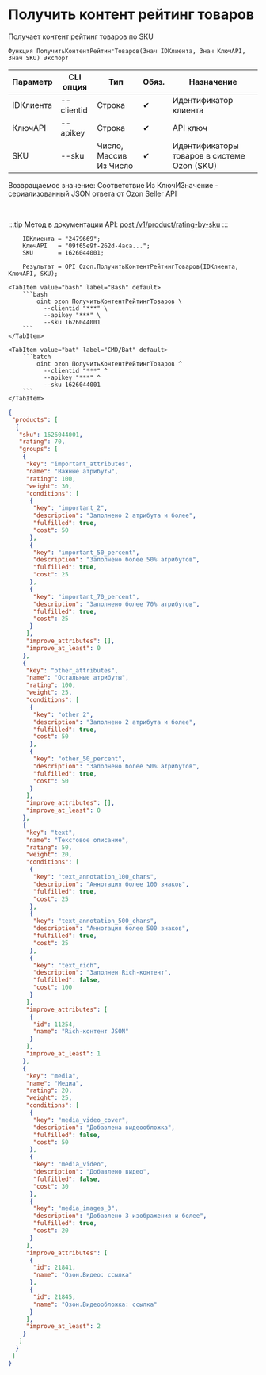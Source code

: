 ﻿---
sidebar_position: 5
description: Получить контент рейтинг товаров и другие функции для работы с Ozon в Открытом пакете интеграций - бесплатной open-source библиотеке интеграций для 1С:Предприятие 8, OneScript и CLI
keywords: [1C, 1С, 1С:Предприятие, 1С:Предприятие 8.3, API, Интеграция, Сервисы, Обмен, OneScript, CLI, Ozon]
---


# Получить контент рейтинг товаров
 Получает контент рейтинг товаров по SKU



`Функция ПолучитьКонтентРейтингТоваров(Знач IDКлиента, Знач КлючAPI, Знач SKU) Экспорт`

  | Параметр | CLI опция | Тип | Обяз. | Назначение |
  |-|-|-|-|-|
  | IDКлиента | --clientid | Строка | &#x2714; | Идентификатор клиента |
  | КлючAPI | --apikey | Строка | &#x2714; | API ключ |
  | SKU | --sku | Число, Массив Из Число | &#x2714; | Идентификаторы товаров в системе Ozon (SKU) |

  
  Возвращаемое значение:   Соответствие Из КлючИЗначение - сериализованный JSON ответа от Ozon Seller API

<br/>

:::tip
Метод в документации API: [post /v1/product/rating-by-sku](https://docs.ozon.ru/api/seller/#operation/ProductAPI_GetProductRatingBySku)
:::
<br/>



```bsl title="Пример использования для 1С:Предприятие/OneScript"
    IDКлиента = "2479669";
    КлючAPI   = "09f65e9f-262d-4aca...";
    SKU       = 1626044001;

    Результат = OPI_Ozon.ПолучитьКонтентРейтингТоваров(IDКлиента, КлючAPI, SKU);
```
    

 <Tabs>
  
    <TabItem value="bash" label="Bash" default>
        ```bash
            oint ozon ПолучитьКонтентРейтингТоваров \
              --clientid "***" \
              --apikey "***" \
              --sku 1626044001
        ```
    </TabItem>
  
    <TabItem value="bat" label="CMD/Bat" default>
        ```batch
            oint ozon ПолучитьКонтентРейтингТоваров ^
              --clientid "***" ^
              --apikey "***" ^
              --sku 1626044001
        ```
    </TabItem>
</Tabs>


```json title="Результат"
{
 "products": [
  {
   "sku": 1626044001,
   "rating": 70,
   "groups": [
    {
     "key": "important_attributes",
     "name": "Важные атрибуты",
     "rating": 100,
     "weight": 30,
     "conditions": [
      {
       "key": "important_2",
       "description": "Заполнено 2 атрибута и более",
       "fulfilled": true,
       "cost": 50
      },
      {
       "key": "important_50_percent",
       "description": "Заполнено более 50% атрибутов",
       "fulfilled": true,
       "cost": 25
      },
      {
       "key": "important_70_percent",
       "description": "Заполнено более 70% атрибутов",
       "fulfilled": true,
       "cost": 25
      }
     ],
     "improve_attributes": [],
     "improve_at_least": 0
    },
    {
     "key": "other_attributes",
     "name": "Остальные атрибуты",
     "rating": 100,
     "weight": 25,
     "conditions": [
      {
       "key": "other_2",
       "description": "Заполнено 2 атрибута и более",
       "fulfilled": true,
       "cost": 50
      },
      {
       "key": "other_50_percent",
       "description": "Заполнено более 50% атрибутов",
       "fulfilled": true,
       "cost": 50
      }
     ],
     "improve_attributes": [],
     "improve_at_least": 0
    },
    {
     "key": "text",
     "name": "Текстовое описание",
     "rating": 50,
     "weight": 20,
     "conditions": [
      {
       "key": "text_annotation_100_chars",
       "description": "Аннотация более 100 знаков",
       "fulfilled": true,
       "cost": 25
      },
      {
       "key": "text_annotation_500_chars",
       "description": "Аннотация более 500 знаков",
       "fulfilled": true,
       "cost": 25
      },
      {
       "key": "text_rich",
       "description": "Заполнен Rich-контент",
       "fulfilled": false,
       "cost": 100
      }
     ],
     "improve_attributes": [
      {
       "id": 11254,
       "name": "Rich-контент JSON"
      }
     ],
     "improve_at_least": 1
    },
    {
     "key": "media",
     "name": "Медиа",
     "rating": 20,
     "weight": 25,
     "conditions": [
      {
       "key": "media_video_cover",
       "description": "Добавлена видеообложка",
       "fulfilled": false,
       "cost": 50
      },
      {
       "key": "media_video",
       "description": "Добавлено видео",
       "fulfilled": false,
       "cost": 30
      },
      {
       "key": "media_images_3",
       "description": "Добавлено 3 изображения и более",
       "fulfilled": true,
       "cost": 20
      }
     ],
     "improve_attributes": [
      {
       "id": 21841,
       "name": "Озон.Видео: ссылка"
      },
      {
       "id": 21845,
       "name": "Озон.Видеообложка: ссылка"
      }
     ],
     "improve_at_least": 2
    }
   ]
  }
 ]
}
```
